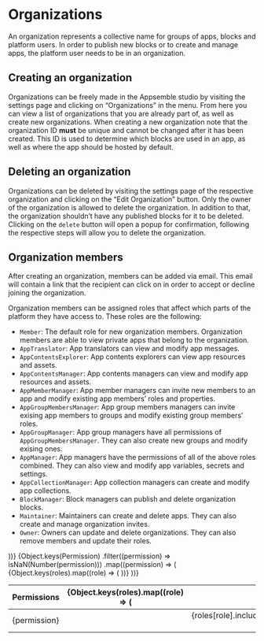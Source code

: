 
# Organizations

An organization represents a collective name for groups of apps, blocks and platform users. In order
to publish new blocks or to create and manage apps, the platform user needs to be in an organization.

## Creating an organization

Organizations can be freely made in the Appsemble studio by visiting the settings page and clicking
on “Organizations” in the menu. From here you can view a list of organizations that you are already
part of, as well as create new organizations. When creating a new organization note that the
organization ID **must** be unique and cannot be changed after it has been created. This ID is used
to determine which blocks are used in an app, as well as where the app should be hosted by default.

## Deleting an organization

Organizations can be deleted by visiting the settings page of the respective organization and
clicking on the “Edit Organization” button. Only the owner of the organization is allowed to delete
the organization. In addition to that, the organization shouldn’t have any published blocks for it
to be deleted. Clicking on the `delete` button will open a popup for confirmation, following the
respective steps will allow you to delete the organization.

## Organization members

After creating an organization, members can be added via email. This email will contain a link that
the recipient can click on in order to accept or decline joining the organization.

Organization members can be assigned roles that affect which parts of the platform they have access
to. These roles are the following:

- `Member`: The default role for new organization members. Organization members are able to view
private apps that belong to the organization.
- `AppTranslator`: App translators can view and modify app messages.
- `AppContentsExplorer`: App contents explorers can view app resources and assets.
- `AppContentsManager`: App contents managers can view and modify app resources and assets.
- `AppMemberManager`: App member managers can invite new members to an app and modify existing app
  members’ roles and properties.
- `AppGroupMembersManager`: App group members managers can invite exising app members to groups and
  modify existing group members’ roles.
- `AppGroupManager`: App group managers have all permissions of `AppGroupMembersManager`. They can
  also create new groups and modify exising ones.
- `AppManager`: App managers have the permissions of all of the above roles combined. They can also
  view and modify app variables, secrets and settings.
- `AppCollectionManager`: App collection managers can create and modify app collections.
- `BlockManager`: Block managers can publish and delete organization blocks.
- `Maintainer`: Maintainers can create and delete apps. They can also create and manage organization
  invites.
- `Owner`: Owners can update and delete organizations. They can also remove members and update their
  roles.

<table>
  <thead>
    <tr>
      <th>Permissions</th>
      <th />
      {Object.keys(roles).map((role) => (
        <th key={role}>{role}</th>
      ))}
    </tr>
  </thead>
  <tbody>
    {Object.keys(Permission)
      .filter((permission) => isNaN(Number(permission)))
      .map((permission) => (
        <tr key={permission}>
          <td>{permission}</td>
          <td>
            <i
              title={useIntl().formatMessage(messages[permission])}
              flow="right"
              className="fa fa-circle-question"
            />
          </td>
          {Object.keys(roles).map((role) => (
            <td key={role} align="center">
              {roles[role].includes(Permission[permission]) ? '✓' : ''}
            </td>
          ))}
        </tr>
      ))}
  </tbody>
</table>
